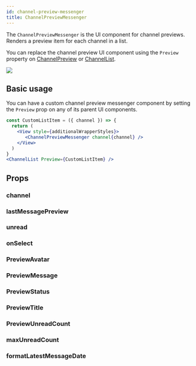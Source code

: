 ```yaml
---
id: channel-preview-messenger
title: ChannelPreviewMessenger
---
```



The `ChannelPreviewMessenger` is the UI component for channel previews. Renders a preview item for each channel in a list.

You can replace the channel preview UI component using the `Preview` property on [ChannelPreview](./channel-preview#preview)<!-- TODO: Should we document channel preview? --> or [ChannelList](../core-components/channellist#preview).

![](../assets/api-references/components/channel-list/visual_guide_1.png)

## Basic usage

You can have a custom channel preview messenger component by setting the `Preview` prop on any of its parent UI components.

```jsx
const CustomListItem = ({ channel }) => {
  return (
    <View style={additionalWrapperStyles}>
       <ChannelPreviewMessenger channel{channel} />
    </View>
  )
}
<ChannelList Preview={CustomListItem} />
```

## Props

### channel

<Channel/>

### lastMessagePreview

<LastMessagePreview/>

### unread

<Unread/>

### onSelect

<OnSelect/>

### PreviewAvatar

<PreviewAvatar/>

### PreviewMessage

<PreviewMessage/>

### PreviewStatus

<PreviewStatus/>

### PreviewTitle

<PreviewTitle/>

### PreviewUnreadCount

<PreviewUnreadCount/>

### maxUnreadCount

<MaxUnreadCount/>

### formatLatestMessageDate

<FormatLatestMessageDate/>